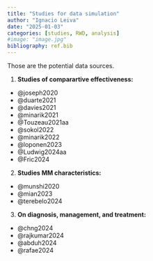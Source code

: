 ```yaml
---
title: "Studies for data simulation"
author: "Ignacio Leiva"
date: "2025-01-03"
categories: [studies, RWD, analysis]
#image: "image.jpg"
bibliography: ref.bib
---
```


Those are the potential data sources.

1. **Studies of comparartive effectiveness:**

- @joseph2020
- @duarte2021
- @davies2021
- @minarik2021
- @Touzeau2021aa
- @sokol2022
- @minarik2022
- @loponen2023
- @Ludwig2024aa
- @Fric2024

2. **Studies MM characteristics:**

- @munshi2020
- @mian2023
- @terebelo2024

3. **On diagnosis, management, and treatment:**

- @chng2024
- @rajkumar2024
- @abduh2024
- @rafae2024




